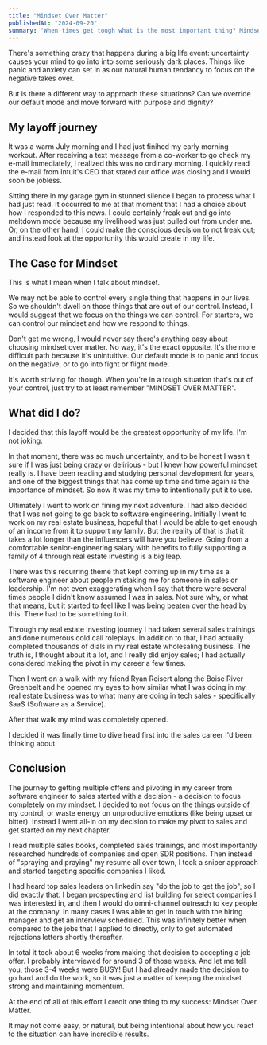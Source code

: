 ```yaml
---
title: "Mindset Over Matter"
publishedAt: "2024-09-20"
summary: "When times get tough what is the most important thing? Mindset!"
---
```


There's something crazy that happens during a big life event: uncertainty causes your mind to go into into some seriously dark places. Things like panic and anxiety can set in as our natural human tendancy to focus on the negative takes over.

But is there a different way to approach these situations? Can we override our default mode and move forward with purpose and dignity?

## My layoff journey

It was a warm July morning and I had just finihed my early morning workout. After receiving a text message from a co-worker to go check my e-mail immediately, I realized this was no ordinary morning. I quickly read the e-mail from Intuit's CEO that stated our office was closing and I would soon be jobless.

Sitting there in my garage gym in stunned silence I began to process what I had just read. It occurred to me at that moment that I had a choice about how I responded to this news. I could certainly freak out and go into meltdown mode because my livelihood was just pulled out from under me. Or, on the other hand, I could make the conscious decision to not freak out; and instead look at the opportunity this would create in my life.

## The Case for Mindset

This is what I mean when I talk about mindset.

We may not be able to control every single thing that happens in our lives. So we shouldn't dwell on those things that are out of our control. Instead, I would suggest that we focus on the things we can control. For starters, we can control our mindset and how we respond to things.

Don't get me wrong, I would never say there's anything easy about choosing mindset over matter. No way, it's the exact opposite. It's the more difficult path because it's unintuitive. Our default mode is to panic and focus on the negative, or to go into fight or flight mode.

It's worth striving for though. When you're in a tough situation that's out of your control, just try to at least remember "MINDSET OVER MATTER".

## What did I do?

I decided that this layoff would be the greatest opportunity of my life. I'm not joking.

In that moment, there was so much uncertainty, and to be honest I wasn't sure if I was just being crazy or delirious - but I knew how powerful mindset really is. I have been reading and studying personal development for years, and one of the biggest things that has come up time and time again is the importance of mindset. So now it was my time to intentionally put it to use.

Ultimately I went to work on fining my next adventure. I had also decided that I was not going to go back to software engineering. Initially I went to work on my real estate business, hopeful that I would be able to get enough of an income from it to support my family. But the reality of that is that it takes a lot longer than the influencers will have you believe. Going from a comfortable senior-engineering salary with benefits to fully supporting a family of 4 through real estate investing is a big leap.

There was this recurring theme that kept coming up in my time as a software engineer about people mistaking me for someone in sales or leadership. I'm not even exaggerating when I say that there were several times people I didn't know assumed I was in sales. Not sure why, or what that means, but it started to feel like I was being beaten over the head by this. There had to be something to it.

Through my real estate investing journey I had taken several sales trainings and done numerous cold call roleplays. In addition to that, I had actually completed thousands of dials in my real estate wholesaling business. The truth is, I thought about it a lot, and I really did enjoy sales; I had actually considered making the pivot in my career a few times.

Then I went on a walk with my friend Ryan Reisert along the Boise River Greenbelt and he opened my eyes to how similar what I was doing in my real estate business was to what many are doing in tech sales - specifically SaaS (Software as a Service).

After that walk my mind was completely opened.

I decided it was finally time to dive head first into the sales career I'd been thinking about.

## Conclusion

The journey to getting multiple offers and pivoting in my career from software engineer to sales started with a decision - a decision to focus completely on my mindset. I decided to not focus on the things outside of my control, or waste energy on unproductive emotions (like being upset or bitter). Instead I went all-in on my decision to make my pivot to sales and get started on my next chapter.

I read multiple sales books, completed sales trainings, and most importantly researched hundreds of companies and open SDR positions. Then instead of "spraying and praying" my resume all over town, I took a sniper approach and started targeting specific companies I liked.

I had heard top sales leaders on linkedin say "do the job to get the job", so I did exactly that. I began prospecting and list building for select companies I was interested in, and then I would do omni-channel outreach to key people at the company. In many cases I was able to get in touch with the hiring manager and get an interview scheduled. This was infinitely better when compared to the jobs that I applied to directly, only to get automated rejections letters shortly thereafter.

In total it took about 6 weeks from making that decision to accepting a job offer. I probably interviewed for around 3 of those weeks. And let me tell you, those 3-4 weeks were BUSY! But I had already made the decision to go hard and do the work, so it was just a matter of keeping the mindset strong and maintaining momentum.

At the end of all of this effort I credit one thing to my success: Mindset Over Matter.

It may not come easy, or natural, but being intentional about how you react to the situation can have incredible results.
